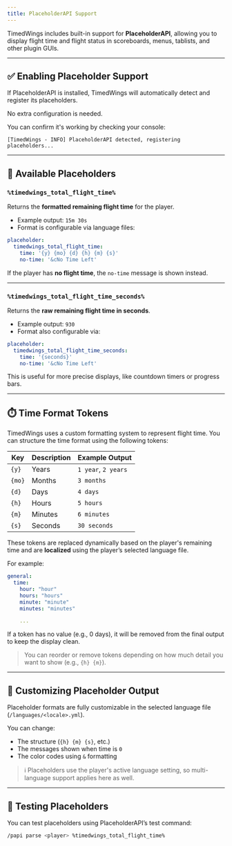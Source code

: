 ```yaml
---
title: PlaceholderAPI Support
---
```


TimedWings includes built-in support for **PlaceholderAPI**, allowing you to display flight time and flight status in scoreboards, menus, tablists, and other plugin GUIs.

---

## ✅ Enabling Placeholder Support

If PlaceholderAPI is installed, TimedWings will automatically detect and register its placeholders.

No extra configuration is needed.

You can confirm it's working by checking your console:

```
[TimedWings - INFO] PlaceholderAPI detected, registering placeholders...
```

---

## 📌 Available Placeholders

### `%timedwings_total_flight_time%`

Returns the **formatted remaining flight time** for the player.

- Example output: `15m 30s`
- Format is configurable via language files:

```yaml
placeholder:
  timedwings_total_flight_time:
    time: '{y} {mo} {d} {h} {m} {s}'
    no-time: '&cNo Time Left'
```

If the player has **no flight time**, the `no-time` message is shown instead.

---

### `%timedwings_total_flight_time_seconds%`

Returns the **raw remaining flight time in seconds**.

- Example output: `930`
- Format also configurable via:

```yaml
placeholder:
  timedwings_total_flight_time_seconds:
    time: '{seconds}'
    no-time: '&cNo Time Left'
```

This is useful for more precise displays, like countdown timers or progress bars.

---

## ⏱️ Time Format Tokens

TimedWings uses a custom formatting system to represent flight time. You can structure the time format using the following tokens:

| Key     | Description              | Example Output       |
|---------|--------------------------|----------------------|
| `{y}`   | Years                    | `1 year`, `2 years`  |
| `{mo}`  | Months                   | `3 months`           |
| `{d}`   | Days                     | `4 days`             |
| `{h}`   | Hours                    | `5 hours`            |
| `{m}`   | Minutes                  | `6 minutes`          |
| `{s}`   | Seconds                  | `30 seconds`         |

These tokens are replaced dynamically based on the player's remaining time and are **localized** using the player’s selected language file.

For example:

```yaml
general:
  time:
    hour: "hour"
    hours: "hours"
    minute: "minute"
    minutes: "minutes"

    ...
```

If a token has no value (e.g., 0 days), it will be removed from the final output to keep the display clean.

> You can reorder or remove tokens depending on how much detail you want to show (e.g., `{h} {m}`).

---

## 🎨 Customizing Placeholder Output

Placeholder formats are fully customizable in the selected language file (`/languages/<locale>.yml`).

You can change:
- The structure (`{h} {m} {s}`, etc.)
- The messages shown when time is `0`
- The color codes using `&` formatting

> ℹ️ Placeholders use the player's active language setting, so multi-language support applies here as well.

---

## 🧪 Testing Placeholders

You can test placeholders using PlaceholderAPI’s test command:

```bash
/papi parse <player> %timedwings_total_flight_time%
```
